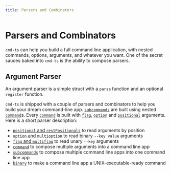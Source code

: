 ```yaml
---
title: Parsers and Combinators
---
```


# Parsers and Combinators

`cmd-ts` can help you build a full command line application, with nested commands, options, arguments, and whatever you want. One of the secret sauces baked into `cmd-ts` is the ability to compose parsers.

## Argument Parser

An argument parser is a simple struct with a `parse` function and an optional `register` function.

`cmd-ts` is shipped with a couple of parsers and combinators to help you build your dream command-line app. [`subcommands`](./parsers/subcommands) are built using nested [`command`](./parsers/command)s. Every [`command`](./parsers/command) is built with [`flag`](./parsers/flags), [`option`](./parsers/options) and [`positional`](./parsers/positionals) arguments. Here is a short parser description:

- [`positional` and `restPositionals`](./parsers/positionals) to read arguments by position
- [`option` and `multioption`](./parsers/options) to read binary `--key value` arguments
- [`flag` and `multiflag`](./parsers/flags) to read unary `--key` arguments
- [`command`](./parsers/command) to compose multiple arguments into a command line app
- [`subcommands`](./parsers/subcommands) to compose multiple command line apps into one command line app
- [`binary`](./parsers/binary) to make a command line app a UNIX-executable-ready command
